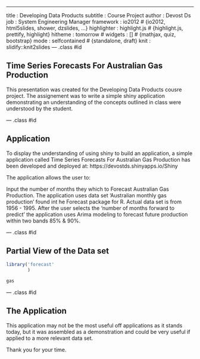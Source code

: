 ---
title       : Developing Data Products
subtitle    : Course Project
author      : Devost Ds
job         : System Engineering Manager
framework   : io2012        # {io2012, html5slides, shower, dzslides, ...}
highlighter : highlight.js  # {highlight.js, prettify, highlight}
hitheme     : tomorrow      # 
widgets     : []            # {mathjax, quiz, bootstrap}
mode        : selfcontained # {standalone, draft}
knit        : slidify::knit2slides
--- .class #id

## Time Series Forecasts For Australian Gas Production

This presentation was created for the Developing Data Products cousre project. The assignement was to write a simple shiny application demonstrating an understanding of the concepts outlined in class were understood by the student.

--- .class #id 

## Application

To display the understanding of using shiny to build an application, a simple application called Time Series Forecasts For Australian Gas Production has been developed and deployed at: https://devostds.shinyapps.io/Shiny

The application allows the user to:

Input the number of months they which to Forecast Australian Gas Production. The application uses data set 'Australian monthly gas production' found int he Forecast package for R. Actual data set is from 1956 - 1995. After the user selects the 'number of months forward to predict' the application uses Arima modeling to forecast future production within two bands 85% & 90%. 


--- .class #id 

## Partial View of the Data set

```r
library('forecast'
        )

gas

```

--- .class #id

## The Application

This application may not be the most useful off applications as it stands today, but it was assembled as a demonstration and could be very useful if applied to a more relevant data set.

Thank you for your time.
